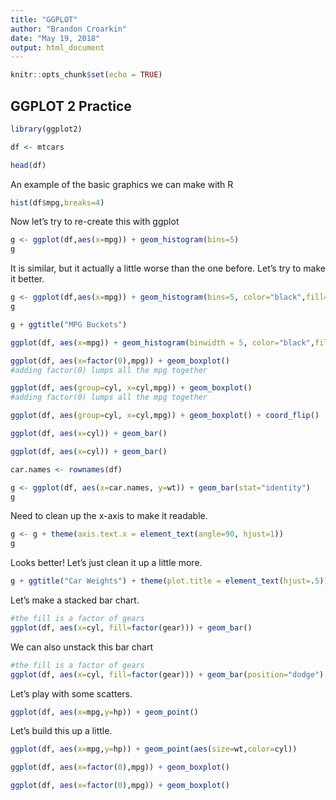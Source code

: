 ---
title: "GGPLOT"
author: "Brandon Croarkin"
date: "May 19, 2018"
output: html_document
---

```{r setup, include=FALSE}
knitr::opts_chunk$set(echo = TRUE)
```

## GGPLOT 2 Practice

```{r}
library(ggplot2)
```

```{r}
df <- mtcars
```

```{r}
head(df)
```

An example of the basic graphics we can make with R
```{r echo=FALSE}
hist(df$mpg,breaks=4)
```

Now let's try to re-create this with ggplot
```{r echo=FALSE}
g <- ggplot(df,aes(x=mpg)) + geom_histogram(bins=5)
g
```

It is similar, but it actually a little worse than the one before. Let's try to make it better.

```{r echo=FALSE}
g <- ggplot(df,aes(x=mpg)) + geom_histogram(bins=5, color="black",fill="white")
g 
```

```{r echo=FALSE}
g + ggtitle("MPG Buckets")
```


```{r echo=FALSE}
ggplot(df, aes(x=mpg)) + geom_histogram(binwidth = 5, color="black",fill="blue")
```

```{r echo=FALSE}
ggplot(df, aes(x=factor(0),mpg)) + geom_boxplot()
#adding factor(0) lumps all the mpg together
```

```{r echo=FALSE}
ggplot(df, aes(group=cyl, x=cyl,mpg)) + geom_boxplot()
#adding factor(0) lumps all the mpg together
```


```{r echo=FALSE}
ggplot(df, aes(group=cyl, x=cyl,mpg)) + geom_boxplot() + coord_flip()
```

```{r echo=FALSE}
ggplot(df, aes(x=cyl)) + geom_bar()
```

```{r echo=FALSE}
ggplot(df, aes(x=cyl)) + geom_bar()
```

```{r echo=FALSE}
car.names <- rownames(df)
```

```{r echo=FALSE}
g <- ggplot(df, aes(x=car.names, y=wt)) + geom_bar(stat="identity")
g
```

Need to clean up the x-axis to make it readable.

```{r echo=FALSE}
g <- g + theme(axis.text.x = element_text(angle=90, hjust=1))
g
```

Looks better! Let's just clean it up a little more. 

```{r echo=FALSE}
g + ggtitle("Car Weights") + theme(plot.title = element_text(hjust=.5))
```

Let's make a stacked bar chart. 

```{r echo=FALSE}
#the fill is a factor of gears
ggplot(df, aes(x=cyl, fill=factor(gear))) + geom_bar()
```

We can also unstack this bar chart

```{r echo=FALSE}
#the fill is a factor of gears
ggplot(df, aes(x=cyl, fill=factor(gear))) + geom_bar(position="dodge")
```

Let's play with some scatters.

```{r echo=FALSE}
ggplot(df, aes(x=mpg,y=hp)) + geom_point()
```

Let's build this up a little.
```{r echo=FALSE}
ggplot(df, aes(x=mpg,y=hp)) + geom_point(aes(size=wt,color=cyl))
```

```{r echo=FALSE}
ggplot(df, aes(x=factor(0),mpg)) + geom_boxplot()
```

```{r echo=FALSE}
ggplot(df, aes(x=factor(0),mpg)) + geom_boxplot()
```

















